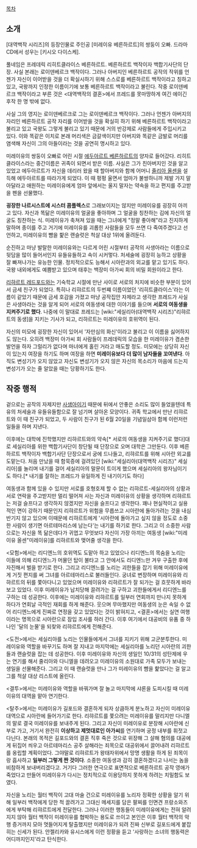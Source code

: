 [[목차]]

== 소개 ==
[대역백작 시리즈]의 등장인물로 주인공 [미레이유 베른하르트]의 쌍둥이 오빠. 드라마CD에서 성우는 [키시오 다이스케]. 

풀네임은 프레데릭 리히트클라이스 베른하르트. 베른하르트 백작이자 백합기사단의 단장. 사실 본래는 로이덴베르크 백작이다. 그러나 아버지인 베른하르트 공작의 작위를 언젠가 자신이 이어받을 것을 더 확실시하기 위해 스스로를 베른하르트 백작이라고 칭하고 있고, 국왕까지 인정한 이름이기에 보통 베른하르트 백작이라고 불린다. 작중 로이덴베르크 백작이라고 부른 것은 <대역백작의 결혼>에서 프레드를 못마땅하게 여긴 에이긴 후작 한 명 밖에 없다.

사실 그의 영지는 로이덴베르크로 그는 로이덴베르크 백작이다. 그러나 언젠가 아버지의 자리인 베른하르트 공작 자리를 이어받을 것을 확실히 하기 위해 베른하르트 백작이라고 불리고 있고 국왕도 그렇게 불리고 있기 때문에 거의 반강제로 사람들에게 주입시키고 있다. 이와 똑같은 이치로 본래 머리색은 금갈색이지만 아버지와 똑같은 금발로 머리를 염색해 자신이 그의 아들이라는 것을 공연히 명시하고 있다.

미레이유의 쌍둥이 오빠로 어린 시절 [[에두아르트 베른하르트]]의 양자로 들어갔다. 리히트클라이스라는 중간이름은 귀족이 되면서 받은 이름. 사실은 그가 친아버지인 것을 알고 있었고 에두아르트가 자신을 데리러 왔을 때 할아버지와 함께 어머니 [[줄리아 올센]]을 설득해 에두아르트를 따라가게 되었다. 이 때 펑펑 울면서 엄마가 불쌍하니까 제발 가지 말아달라고 애원하는 미레이유에게 엄마 앞에서는 울지 말자는 약속을 하고 편지를 주고받을 펜을 선물했다.

'''굉장한 나르시스트에 시스터 콤플렉스'''로 그래보이지는 않지만 미레이유를 굉장히 아끼고 있다. 자신과 똑닮은 미레이유의 얼굴을 좋아하며 그 얼굴을 칭찬하는 김에 자신의 얼굴도 칭찬하는 식. 미레이유가 축쳐져 있을 때는 그녀에게 "정말 좋아해"라고 진지하게 말하며 종이를 주고 거기에 미레이유를 괴롭힌 사람들을 모두 쓰면 다 죽여주겠다고 선언하고, 미레이유의 뺨을 핥은 랜슬럿은 척살 대상 1위에 올려둔다.

순진하고 마냥 발랄한 미레이유와는 다르게 어린 시절부터 공작의 사생아라는 이름으로 뒷담을 많이 들어서인지 유들유들하고 속이 시커멓다. 처세술에 굉장히 능하고 상황을 잘 빠져나가는 유능한 인물. 정치적으로도 능해서 시아란과의 외교를 맡고 있기도 하다. 국왕 내외에게도 예쁨받고 있으며 태후는 백장미 아가씨 회의 비밀 회원이라고 한다.

[[리햐르트 레드포드]]와는 기숙학교 시절에 만난 사이로 서로의 처지에 비슷한 부분이 있어서 금세 친구가 되었다. 특히나 리햐르트의 두번쨰 이름이었던 '리히트클라이스'라는 이름이 같았기 때문에 금세 호감을 가졌고 마냥 공작집안 자제라고 생각한 프레드가 사실은 사생아라는 것을 알게 되어 서로의 여동생에 대한 이야기를 들으며 '''서로의 여동생을 지켜주기로 했다'''. 나중에 이 말대로 프레드는 [wiki:"세실리아(대역백작 시리즈)"리햐르트의 동생]을 지키는 기사가 되고, 리햐르트는 미레이유의 호위역이 된다.

자신의 미모에 굉장한 자신이 있어서 '자만심의 화신'이라고 불리고 이 이름을 싫어하지도 않는다. 오히려 백장미 아가씨 회 사람들이 프레데릭의 모습을 한 미레이유가 겸손한 발언을 하자 그럴리가 없다며 마녀에게 홀린 거라고 매도할 정도. 미모에는 상당히 자신이 있는지 여장을 하기도 하며 여장을 하면 '''미레이유보다 더 많이 남자들을 꼬여낸다'''. 아직도 변성기가 오지 않았고 자신도 변성기가 오지 않은 자신의 목소리가 마음에 드는지 변성기가 오는 줄 알았을 때는 당황하기도 한다.

== 작중 행적 ==
겉으로는 공작의 자제지만 [[사생아]]이기 때문에 뒤에서 안좋은 소리도 많이 들었을텐데 특유의 처세술과 유들유들함으로 잘 넘기며 살아온 모양이다. 귀족 학교에서 만난 리햐르트와 이 때 친구가 되었고, 두 사람이 친구가 된 6월 20일을 기념일삼아 함께 이런저런 일들을 하며 지낸다.

이후에는 대학에 진학했지만 리햐르트와의 약속[* 서로의 여동생을 지켜주기로 했다]대로 세실리아를 위한 백합기사단이 창단될 때 단장으로 오며 대학은 그만둔다. 이후 베른하르트 백작이자 백합기사단 단장으로서 궁에 드나들고, 리햐르트를 위해 시아란 외교를 도맡는다. 처음 만났을 때 함묵증에 걸려있던 [wiki:"세실리아(대역백작 시리즈)" 세실리아]를 놀리며 내기를 걸어 세실리아의 말문이 트이게 했으며 세실리아의 왕자님이기도 하다.[* 내기를 잘하는 프레드가 유일하게 진 내기이기도 하다]

여동생과 함께 있을 수 있지만 서로를 호형호제 할 수 없는 리햐르트-세실리아의 상황과 서로 연락을 주고받지만 멀리 떨어져 사는 자신과 미레이유의 상황을 생각하며 리햐르트는 저걸 슬프다고 생각하지 않겠지만 자신을 슬프다고 생각한다. 꽤나 현실적이고 실용적인 면이 강하기 때문인지 리햐르트가 위험을 무릅쓰고 시아란에 돌아가려는 것을 내심 반기지 않고 있으며 이때문에 리햐르트에게 '시아란에 돌아가고 싶지 않을 정도로 소중한 사람이 생기면 아르테마리스에 남는다'는 내기를 하기로 한다. 그리고 이 소중한 사람으로는 자신을 똑 닮은데다가 귀엽고 무엇보다 자신이 가장 아끼는 여동생 [wiki:"미레이유 올센"미레이유]를 리햐르트와 맺어줄 생각을 한다.

<모험>에서는 리디엔느의 호위역도 도맡아 하고 있었으나 리디엔느의 목숨을 노리는 이들에 의해 리디엔느가 머물던 탑이 불타고 그 안에서도 리디엔느만 겨우 구출한 후에 자진해서 벌을 받기로 한다. 그리고 리디엔느를 노리는 괴한들을 잡기 위해 미레이유에게 거짓 편지를 써 그녀를 아르테마리스로 불러들인다. 궁녀로 변장하며 미레이유와 리햐르트의 뒤를 쫓아다니고 있었으며 미레이유와 리햐르트가 잘 되가는 걸 흐뭇하게 바라보고 있었다. 이후 미레이유가 납치당해 끌려가는 걸 구하고 괴한들에게서 리디엔느를 구하는 데 성공한다. 이후에는 미레이유와 리햐르트를 일부러 연회까지 만나지 못하게 하다가 연회날 극적인 재회를 하게 해준다. 웃으며 무마했지만 여동생의 눈은 속일 수 없어 리디엔느에게 진짜로 연정을 갖고 있었다는 것이 밝혀지고, <결혼>에서는 실연 여행이라는 명목으로 시아란으로 잠입 조사를 하러 간다. 이후 여기에서 대공비의 유품 중 하나인 '달의 눈물'을 되찾와 리햐르트에게 전해준다.

<도전>에서는 세실리아를 노리는 인물들에게서 그녀를 지키기 위해 고군분투한다. 미레이유와 역할을 바꾸기도 하며 잘 지내고 마지막에는 세실리아를 노리던 시아란의 괴한들과 랜슬럿을 잡는 데 성공한다. 이후 미레이유와 자신의 생일인 10/31의 성탄제에 우는 연기를 해서 줄리아와 다니엘을 데려오고 미레이유의 소원대로 가족 모두가 보내는 생일을 선물해준다. 그리고 이 때 랜슬럿을 만나 그가 미레이유의 뺨을 핥았다는 걸 알고 그를 척살 대상 리스트에 올린다.

<결투>에서는 미레이유와 역할을 바꿔가며 잘 놀고 마지막에 샤론을 도피시킬 때 미레이유의 대역을 맡아 연기한다.

<탈주>에서는 미레이유가 길포드와 결혼하게 되자 상큼하게 분노하고 자신이 미레이유 대역으로 시아란에 들어가기로 한다. 리햐르트를 쫓으려는 미레이유를 말리지만 다니엘의 말로 결국 미레이유를 보내주게 된다. 그리고 자신이 미레이유로 분장해 시아란에 신부로 가고, 거기서 완전히 '''이상하고 제멋대로인 아가씨'''를 연기하며 궁정 내부를 휘젓고 다닌다. 본래의 목적은 길포드와의 결혼 직후 죽은 것으로 위장해 그 살해 혐의를 대공에게 뒤집어 씌우고 아르테마리스 공주 살해라는 죄목으로 대공위에서 끌어내려 리햐르트를 옹립할 계획이었다. 그야말로 리햐르트가 왕태자위에서 망명 생활을 하게 된 죄목이랑 흡사하고 '''일부러 그렇게 짠 것이다'''. 소중한 여동생과 감히 결혼하겠다고 나서는 놈을 비참하게 보내버리겠다고. 거기다 그러한 연극으로 표면적으로 베른하르트 공작 영애가 죽었다고 만들어 미레이유가 다시는 정치적으로 이용당하지 못하게 하려는 치밀함도 보였다.

자신을 노리는 월터 백작이 고대 마술 건으로 미레이유를 노리자 정확한 상황을 알기 위해 일부러 백작에게 당한 척 끌려가고 그대신 메세지를 담은 팔찌를 인면견 프랑소와즈에게 부탁해 리햐르트에게 전달한다. 그러나 이러한 행동들이 미레이유에게는 전혀 알려지지 않아 월터 백작이 미레이유를 협박하는 용도로 쓰이고 본인은 이후 월터 백작의 악행 증거까지 모아 멋들어지게 탈출했지만 미레이유가 되려 진짜 신부로 길포드에게 붙잡히는 신세가 된다. 안젤리카와 유시스에게 이런 정황을 듣고 '사랑하는 소녀의 행동력은 어디까지인지'라고 탄식한다.
